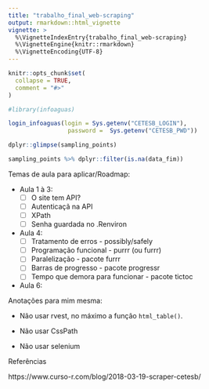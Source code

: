```yaml
---
title: "trabalho_final_web-scraping"
output: rmarkdown::html_vignette
vignette: >
  %\VignetteIndexEntry{trabalho_final_web-scraping}
  %\VignetteEngine{knitr::rmarkdown}
  %\VignetteEncoding{UTF-8}
---
```


```r
knitr::opts_chunk$set(
  collapse = TRUE,
  comment = "#>"
)
```

```r
#library(infoaguas)
```

```r
login_infoaguas(login = Sys.getenv("CETESB_LOGIN"), 
                 password =  Sys.getenv("CETESB_PWD"))

```
```r
dplyr::glimpse(sampling_points)
```

```r
sampling_points %>% dplyr::filter(is.na(data_fim))


```

Temas de aula para aplicar/Roadmap:

- Aula 1 à 3:
  - [ ] O site tem API?
  - [ ] Autenticaçã na API
  - [ ] XPath
  - [ ] Senha guardada no .Renviron


- Aula 4: 
  - [ ] Tratamento de erros - possibly/safely
  - [ ] Programação funcional - purrr (ou furrr)
  - [ ] Paralelização - pacote furrr
  - [ ] Barras de progresso - pacote progressr
  - [ ] Tempo que demora para funcionar - pacote tictoc 


- Aula 6:


Anotações para mim mesma:

- Não usar rvest, no máximo a função `html_table()`.

- Não usar CssPath

- Não usar selenium


Referências

https://www.curso-r.com/blog/2018-03-19-scraper-cetesb/
